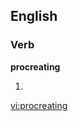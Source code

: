 
==English==

===Verb===
'''procreating'''

# {{present participle of|[[procreate]]}}

[[vi:procreating]]